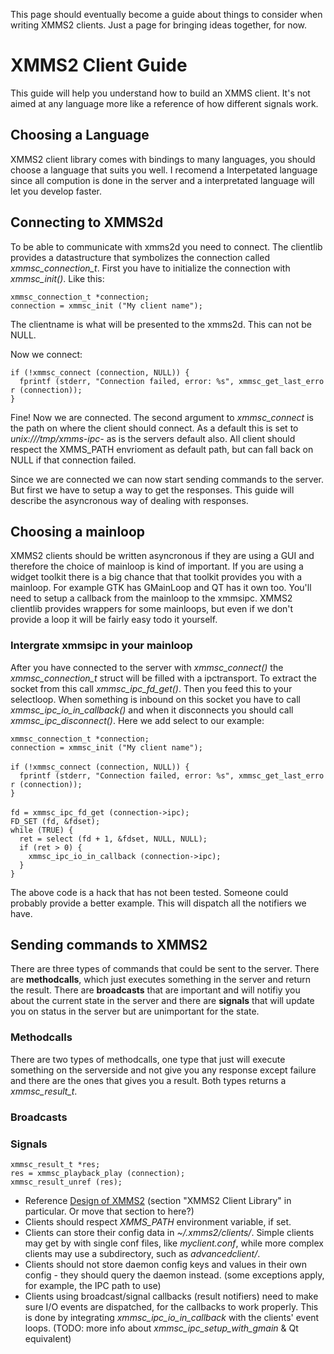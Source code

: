This page should eventually become a guide about things to consider when writing XMMS2 clients. Just a page for bringing ideas together, for now.

= XMMS2 Client Guide =

This guide will help you understand how to build an XMMS client. It's not aimed at any language more like a reference of how different signals work.

== Choosing a Language ==
XMMS2 client library comes with bindings to many languages, you should choose a language that suits you well. I recomend a Interpetated language since all compution is done in the server and a interpretated language will let you develop faster.

== Connecting to XMMS2d ==
To be able to communicate with xmms2d you need to connect. The clientlib provides a datastructure that symbolizes the connection called ''xmmsc_connection_t''. First you have to initialize the connection with ''xmmsc_init()''. Like this:

 xmmsc_connection_t *connection;
 connection = xmmsc_init ("My client name");

The clientname is what will be presented to the xmms2d. This can not be NULL.

Now we connect:

 if (!xmmsc_connect (connection, NULL)) {
   fprintf (stderr, "Connection failed, error: %s", xmmsc_get_last_error (connection));
 }

Fine! Now we are connected. The second argument to ''xmmsc_connect'' is the path on where the client should connect. As a default this is set to ''unix:///tmp/xmms-ipc-<username>'' as is the servers default also. All client should respect the XMMS_PATH envrioment as default path, but can fall back on NULL if that connection failed. 

Since we are connected we can now start sending commands to the server. But first we have to setup a way to get the responses. This guide will describe the asyncronous way of dealing with responses.

== Choosing a mainloop ==
XMMS2 clients should be written asyncronous if they are using a GUI and therefore the choice of mainloop is kind of important. If you are using a widget toolkit there is a big chance that that toolkit provides you with a mainloop. For example GTK has GMainLoop and QT has it own too. You'll need to setup a callback from the mainloop to the xmmsipc. XMMS2 clientlib provides wrappers for some mainloops, but even if we don't provide a loop it will be fairly easy todo it yourself. 

=== Intergrate xmmsipc in your mainloop ===
After you have connected to the server with ''xmmsc_connect()'' the ''xmmsc_connection_t'' struct will be filled with a ipctransport. To extract the socket from this call ''xmmsc_ipc_fd_get()''. Then you feed this to your selectloop. When something is inbound on this socket you have to call ''xmmsc_ipc_io_in_callback()'' and when it disconnects you should call ''xmmsc_ipc_disconnect()''. Here we add select to our example:

 xmmsc_connection_t *connection;
 connection = xmmsc_init ("My client name");
 
 if (!xmmsc_connect (connection, NULL)) {
   fprintf (stderr, "Connection failed, error: %s", xmmsc_get_last_error (connection));
 }
 
 fd = xmmsc_ipc_fd_get (connection->ipc);
 FD_SET (fd, &fdset);
 while (TRUE) {
   ret = select (fd + 1, &fdset, NULL, NULL);
   if (ret > 0) {
     xmmsc_ipc_io_in_callback (connection->ipc);
   }
 }

The above code is a hack that has not been tested. Someone could probably provide a better example. This will dispatch all the notifiers we have.

== Sending commands to XMMS2 ==
There are three types of commands that could be sent to the server. There are '''methodcalls''', which just executes something in the server and return the result. There are '''broadcasts''' that are important and will notifiy you about the current state in the server and there are '''signals''' that will update you on status in the server but are unimportant for the state. 

=== Methodcalls ===
There are two types of methodcalls, one type that just will execute something on the serverside and not give you any response except failure and there are the ones that gives you a result. Both types returns a ''xmmsc_result_t''. 

=== Broadcasts ===

=== Signals ===

 xmmsc_result_t *res;
 res = xmmsc_playback_play (connection);
 xmmsc_result_unref (res);

* Reference [[Design of XMMS2]] (section "XMMS2 Client Library" in particular. Or move that section to here?)
* Clients should respect ''XMMS_PATH'' environment variable, if set.
* Clients can store their config data in ''~/.xmms2/clients/''. Simple clients may get by with single conf files, like ''myclient.conf'', while more complex clients may use a subdirectory, such as ''advancedclient/''.
* Clients should not store daemon config keys and values in their own config - they should query the daemon instead. (some exceptions apply, for example, the IPC path to use)
* Clients using broadcast/signal callbacks (result notifiers) need to make sure I/O events are dispatched, for the callbacks to work properly. This is done by integrating ''xmmsc_ipc_io_in_callback'' with the clients' event loops. (TODO: more info about ''xmmsc_ipc_setup_with_gmain'' & Qt equivalent)